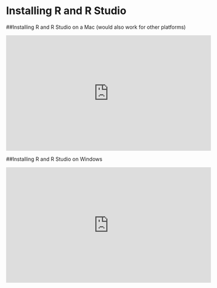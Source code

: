 
# Installing R and R Studio

##Installing R and R Studio on a Mac (would also work for other platforms)

<iframe width="560" height="315" src="https://youtube.com/embed/cX532N_XLIs" frameborder="0" allowfullscreen></iframe>

##Installing R and R Studio on Windows 

<iframe width="560" height="315" src="https://youtube.com/embed/eD07NznguA4" frameborder="0" allowfullscreen></iframe>
